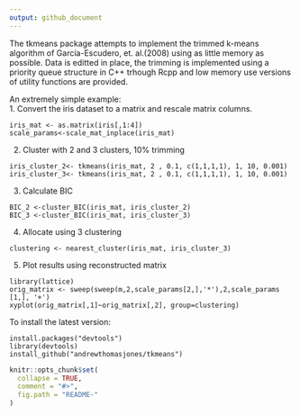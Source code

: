 ```yaml
---
output: github_document
---
```


The tkmeans package attempts to implement the trimmed k-means algorithm of García-Escudero, et. al.(2008) using as little memory as possible. Data is editted in place, the trimming is implemented using a priority queue structure in C++ trhough Rcpp and low memory use versions of utility functions are provided.

An extremely simple example:  
1. Convert the iris dataset to a matrix  and rescale matrix columns.
```
iris_mat <- as.matrix(iris[,1:4])
scale_params<-scale_mat_inplace(iris_mat)
```
2. Cluster with 2 and 3 clusters, 10% trimming  
```
iris_cluster_2<- tkmeans(iris_mat, 2 , 0.1, c(1,1,1,1), 1, 10, 0.001)  
iris_cluster_3<- tkmeans(iris_mat, 2 , 0.1, c(1,1,1,1), 1, 10, 0.001)
```
3. Calculate BIC  
```
BIC_2 <-cluster_BIC(iris_mat, iris_cluster_2)  
BIC_3 <-cluster_BIC(iris_mat, iris_cluster_3)
```
4. Allocate using 3 clustering  
```
clustering <- nearest_cluster(iris_mat, iris_cluster_3)
```
5. Plot results using reconstructed matrix 
```
library(lattice) 
orig_matrix <- sweep(sweep(m,2,scale_params[2,],'*'),2,scale_params [1,], '+')  
xyplot(orig_matrix[,1]~orig_matrix[,2], group=clustering) 
```


To install the latest version:
```
install.packages("devtools")  
library(devtools)  
install_github("andrewthomasjones/tkmeans")  
```  

```r
knitr::opts_chunk$set(
  collapse = TRUE,
  comment = "#>",
  fig.path = "README-"
)
```
